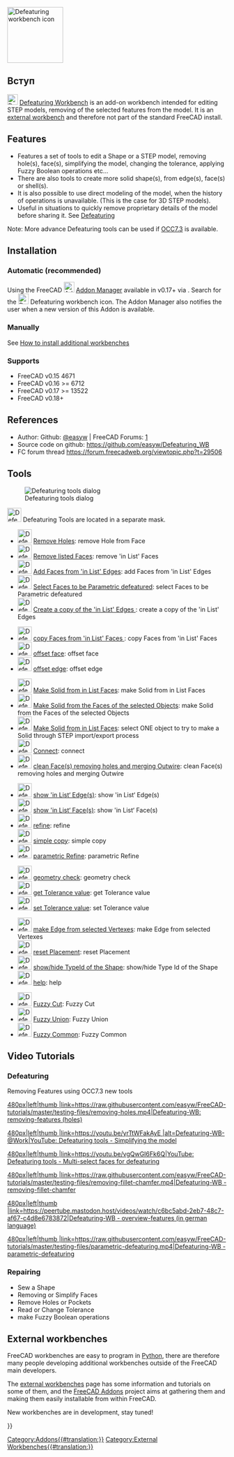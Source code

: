 <languages/>
[[Image:Defeaturing_workbench_icon.svg|thumb|128px|Defeaturing workbench icon]]

==Вступ==

{{TOCright}}

[[File:Defeaturing_workbench_icon.svg|24px]] [[Defeaturing Workbench]] is an add-on workbench intended for editing STEP models, removing of the selected features from the model. It is an [[External Workbenches|external workbench]] and therefore not part of the standard FreeCAD install.  

==Features==

* Features a set of tools to edit a Shape or a STEP model, removing hole(s), face(s), simplifying the model, changing the tolerance, applying Fuzzy Boolean operations etc...
* There are also tools to create more solid shape(s), from edge(s), face(s) or shell(s). 
* It is also possible to use direct modeling of the model, when the history of operations is unavailable. (This is the case for 3D STEP models).
* Useful in situations to quickly remove proprietary details of the model before sharing it. See [[Defeaturing|Defeaturing]]

Note: More advance Defeaturing tools can be used if [[OpenCASCADE|OCC7.3]] is available.

==Installation==

===Automatic (recommended) ===

Using the FreeCAD [[Image:AddonManager.svg|24px]] [[Std AddonMgr|Addon Manager]] available in v0.17+ via {{MenuCommand|Tools → Addon Manager}}. Search for the [[File:Defeaturing_workbench_icon.svg|24px]] Defeaturing workbench icon. The Addon Manager also notifies the user when a new version of this Addon is available.

=== Manually ===

See [[How to install additional workbenches]]

=== Supports ===

* FreeCAD v0.15 4671  
* FreeCAD v0.16 >= 6712  
* FreeCAD v0.17 >= 13522
* FreeCAD v0.18+

==References==

* Author: Github: [https://github.com/easyw @easyw] | FreeCAD Forums: [https://forum.freecadweb.org/viewtopic.php?f=9&t=29506]
* Source code on github: https://github.com/easyw/Defeaturing_WB
* FC forum thread https://forum.freecadweb.org/viewtopic.php?t=29506

==Tools==

[[File:Defeaturing_WB.png|right|Defeaturing tools dialog]]

[[Image:Defeaturing_Tools.svg|32px]] Defeaturing Tools are located in a separate mask.

* [[Image:DefeatWB_Tools_rmv_hole.png|32px]] [[DefeatWB_Tools_rmv_hole|Remove Holes]]: remove Hole from Face
* [[Image:DefeatWB_Tools_rmv_listed_Faces.png|32px]] [[DefeatWB_Tools_rmv_listed_Faces|Remove listed Faces]]: remove 'in List' Faces
* [[Image:DefeatWB_Tools_add_Faces_listed_Edges.png|32px]] [[DefeatWB_Tools_add_Faces_listed_Edges|Add Faces from 'in List' Edges]]: add Faces from 'in List' Edges
* [[Image:DefeatWB_Tools_select_Faces_Param_Defeat.png|32px]] [[DefeatWB_Tools_select_Faces_Param_Defeat|Select Faces to be Parametric defeatured]]: select Faces to be Parametric defeatured
* [[Image:DefeatWB_Tools_create_copy_listed_edges.png|32px]] [[DefeatWB_Tools_create_copy_listed_edges|Create a copy of the 'in List' Edges ]]: create a copy of the 'in List' Edges 


* [[Image:DefeatWB_Tools_copy_Faces_listed_faces.png|32px]] [[DefeatWB_Tools_copy_Faces_listed_faces|copy Faces from 'in List' Faces ]]: copy Faces from 'in List' Faces 
* [[Image:DefeatWB_Tools_offset face.png|32px]] [[DefeatWB_Tools_offset face| offset face]]: offset face  
* [[Image:DefeatWB_Tools_offset edge.png|32px]] [[DefeatWB_Tools_offset edge|offset edge]]: offset edge 


* [[Image:DefeatWB_Tools_make_solid_listed_faces.png|32px]] [[DefeatWB_Tools_make_solid_listed_faces|Make Solid from in List Faces]]: make Solid from in List Faces
* [[Image:DefeatWB_Tools_make_solid_faces_selected_objects.png|32px]] [[DefeatWB_Tools_make_solid_faces_selected_objects|Make Solid from the Faces of the selected Objects]]: make Solid from the Faces of the selected Objects
* [[Image:DefeatWB_Tools_select_one_object_2_make_solid_step_proc.png|32px]] [[DefeatWB_Tools_select_one_object_2_make_solid_step_proc|Make Solid from in List Faces]]: select ONE object to try to make a Solid through STEP import/export process
* [[Image:DefeatWB_Tools_Connect.png|32px]] [[DefeatWB_Tools_Connect|Connect]]: connect
* [[Image:DefeatWB_Tools_clean_face_rmv_holes.png|32px]] [[DefeatWB_Tools_clean_face_rmv_holes|clean Face(s) removing holes and merging Outwire]]: clean Face(s) removing holes and merging Outwire


* [[Image:DefeatWB_Tools_show_listed_edges.png|32px]] [[DefeatWB_Tools_show_listed_edges|show 'in List‘ Edge(s)]]: show 'in List‘ Edge(s)
* [[Image:DefeatWB_Tools_show_listed_faces.png|32px]] [[DefeatWB_Tools_show_listed_faces|show 'in List‘ Face(s)]]: show 'in List‘ Face(s)
* [[Image:DefeatWB_Tools_refine.png|32px]] [[DefeatWB_Tools_refine|refine]]: refine
* [[Image:DefeatWB_Tools_simple_copy.png|32px]] [[DefeatWB_Tools_simple_copy|simple copy]]: simple copy
* [[Image:DefeatWB_Tools_parametric_refine.png|32px]] [[DefeatWB_Tools_parametric_refine|parametric Refine]]: parametric Refine


* [[Image:DefeatWB_Tools_geometry_check.png|32px]] [[DefeatWB_Tools_geometry_check|geometry check]]: geometry check
* [[Image:DefeatWB_Tools_get_Tolerance_value.png|32px]] [[DefeatWB_Tools_get_Tolerance_value|get Tolerance value]]: get Tolerance value
* [[Image:DefeatWB_Tools_set_Tolerance_value.png|32px]] [[DefeatWB_Tools_set_Tolerance_value|set Tolerance value]]: set Tolerance value


* [[Image:DefeatWB_Tools_make_edges_selected_vertexes.png|32px]] [[DefeatWB_Tools_make_edges_selected_vertexes|make Edge from selected Vertexes]]: make Edge from selected Vertexes
* [[Image:DefeatWB_Tools_reset_placement.png|32px]] [[DefeatWB_Tools_reset_placement|reset Placement]]: reset Placement
* [[Image:DefeatWB_Tools_show_hide_typeId_shape.png|32px]] [[DefeatWB_Tools_show_hide_typeId_shape|show/hide TypeId of the Shape]]: show/hide Type Id of the Shape
* [[Image:DefeatWB_Tools_help.png|32px]] [[DefeatWB_Tools_help|help]]: help


* [[Image:DefeatWB_Tools_Fuzzy_Cut.png|32px]] [[DefeatWB_Tools_Fuzzy_Cut|Fuzzy Cut]]: Fuzzy Cut
* [[Image:DefeatWB_Tools_Fuzzy_Union.png|32px]] [[DefeatWB_Tools_Fuzzy_Union|Fuzzy Union]]: Fuzzy Union
* [[Image:DefeatWB_Tools_Fuzzy_Common.png|32px]] [[DefeatWB_Tools_Fuzzy_Common|Fuzzy Common]]: Fuzzy Common

== Video Tutorials ==

=== Defeaturing ===
Removing Features using OCC7.3 new tools

[[Image:Defeaturing-WB-@Work_v3.png|480px|left|thumb |link=https://raw.githubusercontent.com/easyw/FreeCAD-tutorials/master/testing-files/removing-holes.mp4|Defeaturing-WB: removing-features (holes)]]

[[Image:Defeaturing-WB-@Work_v1.png|480px|left|thumb |link=https://youtu.be/yrTtWFakAyE |alt=Defeaturing-WB-@Work|YouTube: Defeaturing tools - Simplifying the model]]

[[Image:Defeaturing-WB-@Work_v2.png|480px|left|thumb |link=https://youtu.be/vgQwGI6Fk6Q|YouTube: Defeaturing tools - Multi-select faces for defeaturing]]

[[Image:Defeaturing-WB-@Work_v4.png|480px|left|thumb |link=https://raw.githubusercontent.com/easyw/FreeCAD-tutorials/master/testing-files/removing-fillet-chamfer.mp4|Defeaturing-WB - removing-fillet-chamfer]]

[[Image:Defeaturing-WB-@Work_v5.png|480px|left|thumb |link=https://peertube.mastodon.host/videos/watch/c6bc5abd-2eb7-48c7-af67-c4d8e6783872|Defeaturing-WB - overview-features (in german language)]]

[[Image:Defeaturing-WB-@Work_v6.png|480px|left|thumb |link=https://raw.githubusercontent.com/easyw/FreeCAD-tutorials/master/testing-files/parametric-defeaturing.mp4|Defeaturing-WB - parametric-defeaturing]]
{{clear}}

=== Repairing ===
* Sew a Shape 
* Removing or Simplify Faces
* Remove Holes or Pockets
* Read or Change Tolerance
* make Fuzzy Boolean operations

== External workbenches ==

FreeCAD workbenches are easy to program in [[Python|Python]], there are therefore many people developing additional workbenches outside of the FreeCAD main developers.

The [[external workbenches|external workbenches]] page has some information and tutorials on some of them, and the [https://github.com/FreeCAD/FreeCAD-addons FreeCAD Addons] project aims at gathering them and making them easily installable from within FreeCAD.

New workbenches are in development, stay tuned!

{{Userdocnavi{{#translation:}}}}
[[Category:Addons{{#translation:}}]]
[[Category:External Workbenches{{#translation:}}]]
{{clear}}